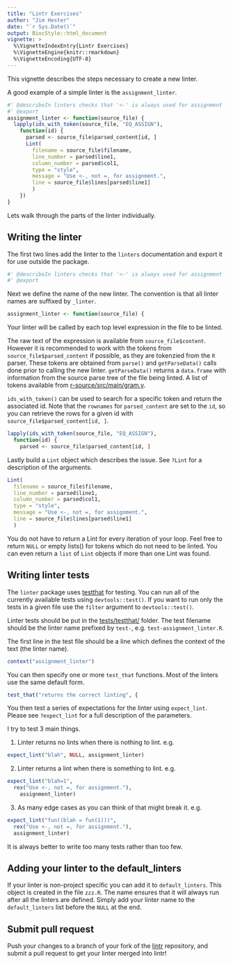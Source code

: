```yaml
---
title: "Lintr Exercises"
author: "Jim Hester"
date: "`r Sys.Date()`"
output: BiocStyle::html_document
vignette: >
  %\VignetteIndexEntry{Lintr Exercises}
  %\VignetteEngine{knitr::rmarkdown}
  %\VignetteEncoding{UTF-8}
---
```


This vignette describes the steps necessary to create a new linter.

A good example of a simple linter is the `assignment_linter`.
```r
#' @describeIn linters checks that '<-' is always used for assignment
#' @export
assignment_linter <- function(source_file) {
  lapply(ids_with_token(source_file, "EQ_ASSIGN"),
    function(id) {
      parsed <- source_file$parsed_content[id, ]
      Lint(
        filename = source_file$filename,
        line_number = parsed$line1,
        column_number = parsed$col1,
        type = "style",
        message = "Use <-, not =, for assignment.",
        line = source_file$lines[parsed$line1]
        )
    })
}
```

Lets walk through the parts of the linter individually.

## Writing the linter ##
The first two lines add the linter to the `linters` documentation and export it
for use outside the package.

```r
#' @describeIn linters checks that '<-' is always used for assignment
#' @export
```

Next we define the name of the new linter.  The convention is that all linter
names are suffixed by `_linter`.
```r
assignment_linter <- function(source_file) {
```

Your linter will be called by each top level expression in the file to be
linted.

The raw text of the expression is available from `source_file$content`. However it is
recommended to work with the tokens from
`source_file$parsed_content` if possible, as they are tokenzied from the `R`
parser. These tokens are obtained from `parse()` and `getParseData()`
calls done prior to calling the new linter. `getParseData()` returns a `data.frame`
with information from the source parse tree of the file being linted. A list of
tokens available from
[r-source/src/main/gram.y](https://github.com/wch/r-source/blob/ff1bca2f21aba271d428474f00494eece5c36dd3/src/main/gram.y#L293-L307).

`ids_with_token()` can be used to search for a specific token and return the
associated id.  Note that the `rownames` for `parsed_content` are set to the
`id`, so you can retrieve the rows for a given id with
`source_file$parsed_content[id, ]`.

```r
lapply(ids_with_token(source_file, "EQ_ASSIGN"),
  function(id) {
    parsed <- source_file$parsed_content[id, ]
```

Lastly build a `Lint` object which describes the issue.  See `?Lint` for a
description of the arguments.

```r
Lint(
  filename = source_file$filename,
  line_number = parsed$line1,
  column_number = parsed$col1,
  type = "style",
  message = "Use <-, not =, for assignment.",
  line = source_file$lines[parsed$line1]
  )
```

You do not have to return a Lint for every iteration of your loop.  Feel free
to return `NULL` or empty lists() for tokens which do not need to be linted.
You can even return a `list` of `Lint` objects if more than one Lint was found.

## Writing linter tests ##
The `linter` package uses [testthat](https://github.com/hadley/testthat) for
testing. You can run all of the currently available tests using
`devtools::test()`.  If you want to run only the tests in a given file use the
`filter` argument to `devtools::test()`.

Linter tests should be put in the
[tests/testthat/](https://github.com/jimhester/lintr/tree/master/tests/testthat)
folder.  The test filename should be the linter name prefixed by `test-`, e.g.
`test-assignment_linter.R`.

The first line in the test file should be a line which defines the context of the text (the linter name).
```r
context("assignment_linter")
```

You can then specify one or more `test_that` functions.  Most of the linters use the same default form.
```r
test_that("returns the correct linting", {
```

You then test a series of expectations for the linter using `expect_lint`.
Please see `?expect_lint` for a full description of the parameters.

I try to test 3 main things.

1. Linter returns no lints when there is nothing to lint. e.g.

```r
expect_lint("blah", NULL, assignment_linter)
```

2. Linter returns a lint when there is something to lint. e.g.

```r
expect_lint("blah=1",
  rex("Use <-, not =, for assignment."),
    assignment_linter)
```

3. As many edge cases as you can think of that might break it. e.g.

```r
expect_lint("fun((blah = fun(1)))",
  rex("Use <-, not =, for assignment."),
  assignment_linter)
```

It is always better to write too many tests rather than too few.

## Adding your linter to the default_linters ##
If your linter is non-project specific you can add it to `default_linters`.
This object is created in the file `zzz.R`.  The name ensures that it will always run after all
the linters are defined.  Simply add your linter name to the `default_linters`
list before the `NULL` at the end.

## Submit pull request ##
Push your changes to a branch of your fork of the
[lintr](https://github.com/jimhester/lintr) repository, and submit a pull
request to get your linter merged into lintr!
